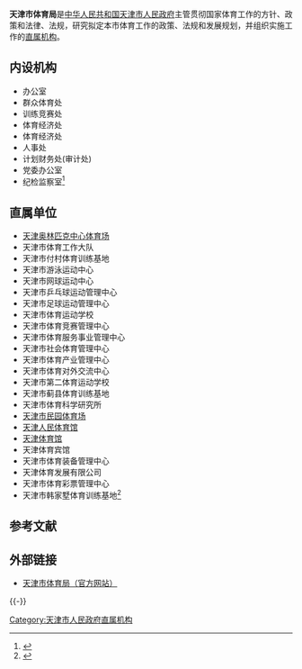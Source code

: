 {{Infobox PRCG
|机构名称=天津市体育局
|标志1=Red star.svg
|标志1说明=[[s:国务院关于国家行政机关和企业事业单位社会团体印章管理的规定|1999年规定]]：[[印章|印章]][[直径|直径]]?厘米，中央刊[[五角星|五角星]]，由[[天津市人民政府|天津市人民政府]]制发。
|职位1=局长
|人员1=李克敏
|职位2=副局长
|人员2=李桂峰{{wrap}}王路华
|人数2=2
|业务上级机构=[[国家体育总局|国家体育总局]]
|组织上级机构=[[天津市人民政府|天津市人民政府]]
|机构类型=[[天津市人民政府直属机构|天津市人民政府直属机构]]
|行政级别=正地厅级
|地址1=[[天津市|天津市]][[和平区_(天津市)|和平区]][[成都道_(天津)|成都道]]118号
|网站=www.tjtyj.gov.cn
|网址=http://www.tjtyj.gov.cn/
}}

'''天津市体育局'''是[[中华人民共和国|中华人民共和国]][[天津市人民政府|天津市人民政府]]主管贯彻国家体育工作的方针、政策和法律、法规，研究拟定本市体育工作的政策、法规和发展规划，并组织实施工作的[[天津市人民政府直属机构|直属机构]]。

==内设机构==
*办公室
*群众体育处
*训练竞赛处
*体育经济处
*体育经济处
*人事处
*计划财务处(审计处)
*党委办公室
*纪检监察室<ref>{{Cite web |url=http://www.tjtyj.gov.cn/system/2008/05/01/010000466.shtml |title=天津市体育局机构设置 |access-date=2010-02-06 |archive-date=2012-02-28 |archive-url=https://web.archive.org/web/20120228205127/http://www.tjtyj.gov.cn/system/2008/05/01/010000466.shtml |dead-url=yes }}</ref>

==直属单位==
*[[天津奥林匹克中心体育场|天津奥林匹克中心体育场]]
*天津市体育工作大队
*天津市付村体育训练基地
*天津市游泳运动中心
*天津市网球运动中心
*天津市乒乓球运动管理中心
*天津市足球运动管理中心
*天津市体育运动学校
*天津市体育竞赛管理中心
*天津市体育服务事业管理中心
*天津市社会体育管理中心
*天津市体育产业管理中心
*天津市体育对外交流中心
*天津市第二体育运动学校
*天津市蓟县体育训练基地
*天津市体育科学研究所
*[[民园体育场|天津市民园体育场]]
*[[天津人民体育馆|天津人民体育馆]]
*[[天津体育中心|天津体育馆]]
*天津体育宾馆
*天津市体育装备管理中心
*天津体育发展有限公司
*天津市体育彩票管理中心
*天津市韩家墅体育训练基地<ref>{{Cite web |url=http://www.tjtyj.gov.cn/tygk/zsdw/ |title=天津市体育局直属单位 |access-date=2010-02-06 |archive-date=2009-10-22 |archive-url=https://web.archive.org/web/20091022203847/http://www.tjtyj.gov.cn/tygk/zsdw/ |dead-url=yes }}</ref>

==参考文献==
{{Reflist}}

==外部链接==
*[https://web.archive.org/web/20100721231625/http://www.tjtyj.gov.cn/ 天津市体育局（官方网站）]

{{-}}
{{天津市人民政府}}

[[Category:天津市人民政府直属机构|Category:天津市人民政府直属机构]]